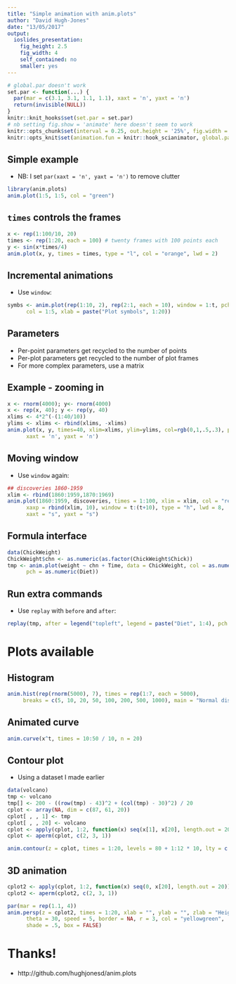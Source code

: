 ```yaml
---
title: "Simple animation with anim.plots"
author: "David Hugh-Jones"
date: "13/05/2017"
output:
  ioslides_presentation:
    fig_height: 2.5
    fig_width: 4
    self_contained: no
    smaller: yes
---
```


<link rel="stylesheet" href="http://vis.supstat.com/assets/themes/dinky/css/scianimator.css">
<script src="https://ajax.googleapis.com/ajax/libs/jquery/1.7.1/jquery.min.js"></script>
<script src="http://vis.supstat.com/assets/themes/dinky/js/jquery.scianimator.min.js"></script>
<style type="text/css">
.reveal code.r {
   font-size: 1em
}
img {
  width: 450px;
  height: 300px;
}
</style>

```r

# global.par doesn't work
set.par <- function(...) {
  par(mar = c(3.1, 3.1, 1.1, 1.1), xaxt = 'n', yaxt = 'n')
  return(invisible(NULL))
}
knitr::knit_hooks$set(set.par = set.par)
# nb setting fig.show = 'animate' here doesn't seem to work
knitr::opts_chunk$set(interval = 0.25, out.height = '25%', fig.width = 4, fig.height = 2.5)
knitr::opts_knit$set(animation.fun = knitr::hook_scianimator, global.par = TRUE)

```

## Simple example

- NB: I set `par(xaxt = 'n', yaxt = 'n')` to remove clutter

```r
library(anim.plots)
anim.plot(1:5, 1:5, col = "green")

```

## `times` controls the frames

```r
x <- rep(1:100/10, 20) 
times <- rep(1:20, each = 100) # twenty frames with 100 points each
y <- sin(x*times/4)
anim.plot(x, y, times = times, type = "l", col = "orange", lwd = 2)
```

## Incremental animations

- Use `window`:
```r
symbs <- anim.plot(rep(1:10, 2), rep(2:1, each = 10), window = 1:t, pch = 1:20, ylim = c(0,3), cex = 2,
      col = 1:5, xlab = paste("Plot symbols", 1:20))
```


## Parameters

- Per-point parameters get recycled to the number of points
- Per-plot parameters get recycled to the number of plot frames
- For more complex parameters, use a matrix

## Example - zooming in

```r
x <- rnorm(4000); y<- rnorm(4000)
x <- rep(x, 40); y <- rep(y, 40)
xlims <- 4*2^(-(1:40/10))
ylims <- xlims <- rbind(xlims, -xlims) 
anim.plot(x, y, times=40, xlim=xlims, ylim=ylims, col=rgb(0,1,.5,.3), pch=19, 
      xaxt = 'n', yaxt = 'n')
```


## Moving window

- Use `window` again:
```r
## discoveries 1860-1959
xlim <- rbind(1860:1959,1870:1969)
anim.plot(1860:1959, discoveries, times = 1:100, xlim = xlim, col = "red", 
      xaxp = rbind(xlim, 10), window = t:(t+10), type = "h", lwd = 8, 
      xaxt = "s", yaxt = "s")
```

## Formula interface

```r
data(ChickWeight)
ChickWeight$chn <- as.numeric(as.factor(ChickWeight$Chick))
tmp <- anim.plot(weight ~ chn + Time, data = ChickWeight, col = as.numeric(Diet), 
      pch = as.numeric(Diet))
```


## Run extra commands

- Use `replay` with `before` and `after`:
```r
replay(tmp, after = legend("topleft", legend = paste("Diet", 1:4), pch = 1:4, col = 1:4, horiz = TRUE))
```

# Plots available

## Histogram

```r
anim.hist(rep(rnorm(5000), 7), times = rep(1:7, each = 5000), 
     breaks = c(5, 10, 20, 50, 100, 200, 500, 1000), main = "Normal distribution")
```

## Animated curve

```r
anim.curve(x^t, times = 10:50 / 10, n = 20)
```

## Contour plot

- Using a dataset I made earlier

```r
data(volcano)
tmp <- volcano
tmp[] <- 200 - ((row(tmp) - 43)^2 + (col(tmp) - 30)^2) / 20
cplot <- array(NA, dim = c(87, 61, 20))
cplot[ , , 1] <- tmp
cplot[ , , 20] <- volcano
cplot <- apply(cplot, 1:2, function(x) seq(x[1], x[20], length.out = 20))
cplot <- aperm(cplot, c(2, 3, 1))
```

```r
anim.contour(z = cplot, times = 1:20, levels = 80 + 1:12 * 10, lty = c(1, 2, 2))
```

## 3D animation

```r
cplot2 <- apply(cplot, 1:2, function(x) seq(0, x[20], length.out = 20))
cplot2 <- aperm(cplot2, c(2, 3, 1))
```

```r
par(mar = rep(1.1, 4))
anim.persp(z = cplot2, times = 1:20, xlab = "", ylab = "", zlab = "Height", phi = 45,
      theta = 30, speed = 5, border = NA, r = 3, col = "yellowgreen", 
      shade = .5, box = FALSE)
```


# Thanks!

- http://github.com/hughjonesd/anim.plots


